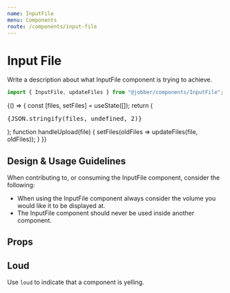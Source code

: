 ```yaml
---
name: InputFile
menu: Components
route: /components/input-file
---
```



# Input File

<ComponentStatus stage="pre" responsive="no" accessible="no" />

Write a description about what InputFile component is trying to achieve.

```ts
import { InputFile, updateFiles } from "@jobber/components/InputFile";
```

<Playground>
  {() => {
    const [files, setFiles] = useState([]);
    return (
      <Content>
        <InputFile
          multiple={true}
          onUploadStart={handleUpload}
          onUploadProgress={handleUpload}
          onUploadComplete={handleUpload}
        />
        <pre>{JSON.stringify(files, undefined, 2)}</pre>
      </Content>
    );
    function handleUpload(file) {
      setFiles(oldFiles => updateFiles(file, oldFiles));
    }
  }}
</Playground>

<!--
  It is not necessary to include Design & Usage Guidlelines. Use this section
  to answer common questions and considerations about component usage.
-->

## Design & Usage Guidelines

When contributing to, or consuming the InputFile component, consider the
following:

- When using the InputFile component always consider the volume you would like
  it to be displayed at.
- The InputFile component should never be used inside another component.

## Props

<Props of={InputFile} />

<!--
  It is not necessary to provide an example of each prop. Use usage examples to
  highlight key features of a component or particular considerations.

  See `Button.mdx` for a good example of this.
-->

## Loud

Use `loud` to indicate that a component is yelling.

<Playground>
  <Content>
    <InputFile />
    <InputFile multiple={true} />
    <InputFile allowedTypes="images" />
    <InputFile allowedTypes="images" multiple={true} />
  </Content>
</Playground>
